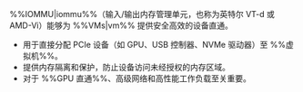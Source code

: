 %%IOMMU|iommu%%（输入/输出内存管理单元，也称为英特尔 VT-d 或 AMD-Vi）能够为 %%VMs|vm%% 提供安全高效的设备直通。

- 用于直接分配 PCIe 设备（如 GPU、USB 控制器、NVMe 驱动器）至 %%虚拟机%%。
- 提供内存隔离和保护，防止设备访问未经授权的内存区域。
- 对于 %%GPU 直通%%、高级网络和高性能工作负载至关重要。
